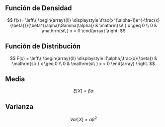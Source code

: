 ## Función de Densidad

$$
f(x)= \left\{
	       \begin{array}{ll}
		 \displaystyle \frac{x^{\alpha-1}e^{-\frac{x}{\beta}}}{\beta^{\alpha}\Gamma(\alpha)}      & \mathrm{si\ } x \geq 0 \\
		 0     & \mathrm{si\ } x < 0  
	       \end{array}
	     \right.
$$


## Función de Distribución

$$
 F(x) = \left\{
	       \begin{array}{ll}
		 \displaystyle I(\alpha,\frac{x}{\beta})      & \mathrm{si\ } x \geq 0 \\
		 0     & \mathrm{si\ } x < 0  
	       \end{array}
	     \right.
$$

## Media

$$
E[X]= \beta\alpha
$$

## Varianza

$$
Var[X]= \alpha\beta^2
$$